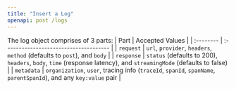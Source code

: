 ```yaml
---
title: "Insert a Log"
openapi: post /logs
---
```


The log object comprises of 3 parts:
| Part | Accepted Values                           |
| :-------- | :------------------------------------- |
|  `request`  | `url`, `provider`, `headers`, `method` (defaults to `post`), and `body` |
| `response` | `status` (defaults to 200), `headers`, `body`, `time` (response latency), and `streamingMode` (defaults to false) |
| `metadata` | `organization`, `user`, tracing info (`traceId`, `spanId`, `spanName`, `parentSpanId`), and any `key:value` pair |
